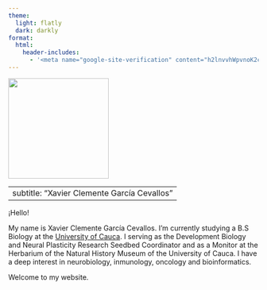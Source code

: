 ```yaml
---
theme:
  light: flatly
  dark: darkly
format:
  html:
    header-includes:
      - '<meta name="google-site-verification" content="h2lnvvhWpvnoK2cNWm9_9bdMCOZDnfvi_dNeRIm9GGM" />'
---
```


::::: {layout-ncol="2"}
::: left
![](images/xavier.jpg){width="202"}
:::

::: right
---
subtitle: "Xavier Clemente García Cevallos"
---

¡Hello!

My name is Xavier Clemente García Cevallos. I'm currently studying a B.S Biology at the [University of Cauca](https://www.unicauca.edu.co/). I serving as the Development Biology and Neural Plasticity Research Seedbed Coordinator and as a Monitor at the Herbarium of the Natural History Museum of the University of Cauca. I have a deep interest in neurobiology, inmunology, oncology and bioinformatics.

Welcome to my website.
:::
:::::
